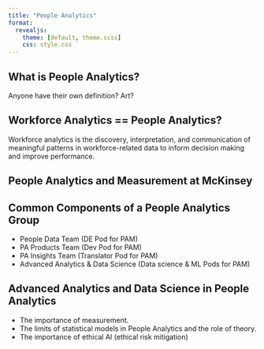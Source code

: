 ```yaml
---
title: "People Analytics"
format: 
  revealjs:
    theme: [default, theme.scss] 
    css: style.css
---
```


## What is People Analytics?

Anyone have their own definition? Art? 

## Workforce Analytics == People Analytics?

Workforce analytics is the discovery, interpretation, and communication of meaningful patterns in workforce-related data to inform decision making and improve performance. 

## People Analytics and Measurement at McKinsey 

## Common Components of a People Analytics Group

* People Data Team (DE Pod for PAM)
* PA Products Team (Dev Pod for PAM)
* PA Insights Team (Translator Pod for PAM)
* Advanced Analytics & Data Science (Data science & ML Pods for PAM)

## Advanced Analytics and Data Science in People Analytics 

* The importance of measurement. 
* The limits of statistical models in People Analytics and the role of theory. 
* The importance of ethical AI (ethical risk mitigation)
